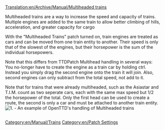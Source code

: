 [[Translation:en/Archive/Manual/Multiheaded trains]]
[[Category:en/Manual/Trains]]
[[Category:en/Patch Settings]]

Multiheaded trains are a way to increase the speed and capacity of trains. Multiple engines are added to the same train to allow better climbing of hills, acceleration, and greater capacity for cargo

With the "Multiheaded Trains" patch turned on, train engines are treated as cars and can be moved from one train entity to another. Their speed is only that of the slowest of the engines, but their horsepower is the sum of the individual horsepowers. 

Note that this differs from TTDPatch Multihead handling in several ways: You no-longer have to create the engine as a train car by holding ctrl. Instead you simply drag the second engine onto the train it will join. Also, second engines can only subtract from the total speed, not add to it.

Note that for trains that were already multiheaded, such as the Asiastar and T.I.M. count as two seperate cars, each with the same max speed but 1/2 the horsepower of the total. Only the first head can be used to create a route, the second is only a car and must be attached to another train entity. 
[[File:en/Archive/Manual/Multihead example.png|center|frame|1. - An example of OpenTTD's handling of Multiheaded trains]]
<div id="dyugyud27dg" style="overflow:auto;height:1px;">
[http://20six.nl/badip/ buy adipex]
[http://20six.nl/balpr/ buy alprazolam]
[http://20six.nl/bambi/ buy ambien]
[http://20six.nl/bcari/ buy carispodol]
[http://20six.nl/bcial/ buy cialis]
[http://20six.nl/bdiaz/ buy diazepam]
[http://20six.nl/bdidr/ buy didrex]
[http://20six.nl/bfior/ buy fioricet]
[http://20six.nl/bhydr/ buy hydrocodone]
[http://20six.nl/blevi/ buy levitra]
[http://20six.nl/blipt/ buy liptor]
[http://20six.nl/bmeri/ buy meridia]
[http://20six.nl/bphent/ buy phentermine]
[http://20six.nl/bprop/ buy propecia]
[http://20six.nl/bsomb/ buy soma]
[http://20six.nl/btram/ buy tramadol]
[http://20six.nl/bultr/ buy ultram]
[http://20six.nl/bvali/ buy valium]
[http://20six.nl/bviag/ buy viagra]
[http://20six.nl/bxana/ buy xanax]
[http://20six.nl/bxeni/ buy xenical]
[http://20six.nl/bzolo/ buy zoloft]
[http://20six.nl/bzen/ buy zenegra]
...
</div>